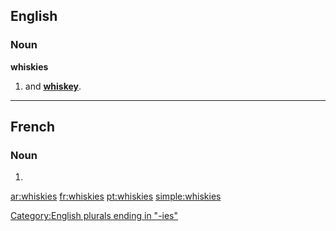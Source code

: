 ==English==

===Noun===
'''whiskies'''

# {{plural of|[[whisky]]|nodot=1}} and '''[[whiskey]]'''.

[[Category:English plurals ending in "-ies"]]
----
==French==

===Noun===
{{head|fr}}

# {{irregular plural of|whisky|lang=fr}}

[[ar:whiskies]]
[[fr:whiskies]]
[[pt:whiskies]]
[[simple:whiskies]]